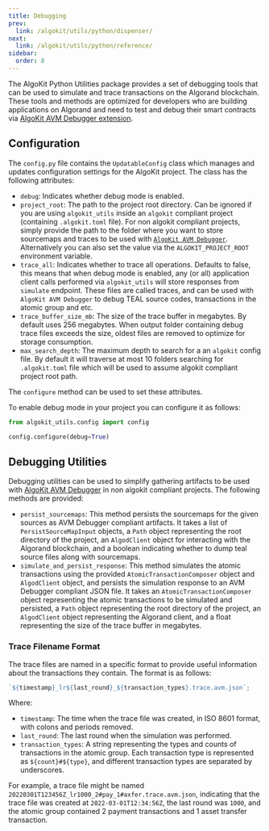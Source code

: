 ```yaml
---
title: Debugging
prev:
  link: /algokit/utils/python/dispenser/
next:
  link: /algokit/utils/python/reference/
sidebar:
  order: 8
---
```


The AlgoKit Python Utilities package provides a set of debugging tools that can be used to simulate and trace
transactions on the Algorand blockchain. These tools and methods are optimized for developers who are building
applications on Algorand and need to test and debug their smart contracts via
[AlgoKit AVM Debugger extension](https://marketplace.visualstudio.com/items?itemName=algorandfoundation.algokit-avm-vscode-debugger).

## Configuration

The `config.py` file contains the `UpdatableConfig` class which manages and updates configuration settings for
the AlgoKit project. The class has the following attributes:

- `debug`: Indicates whether debug mode is enabled.
- `project_root`: The path to the project root directory. Can be ignored if you are using `algokit_utils`
  inside an `algokit` compliant project (containing `.algokit.toml` file). For non algokit compliant projects,
  simply provide the path to the folder where you want to store sourcemaps and traces to be used with
  [`AlgoKit AVM Debugger`](https://github.com/algorandfoundation/algokit-avm-vscode-debugger). Alternatively
  you can also set the value via the `ALGOKIT_PROJECT_ROOT` environment variable.
- `trace_all`: Indicates whether to trace all operations. Defaults to false, this means that when debug mode
  is enabled, any (or all) application client calls performed via `algokit_utils` will store responses from
  `simulate` endpoint. These files are called traces, and can be used with `AlgoKit AVM Debugger` to debug
  TEAL source codes, transactions in the atomic group and etc.
- `trace_buffer_size_mb`: The size of the trace buffer in megabytes. By default uses 256 megabytes. When
  output folder containing debug trace files exceeds the size, oldest files are removed to optimize for
  storage consumption.
- `max_search_depth`: The maximum depth to search for a an `algokit` config file. By default it will traverse
  at most 10 folders searching for `.algokit.toml` file which will be used to assume algokit compliant project
  root path.

The `configure` method can be used to set these attributes.

To enable debug mode in your project you can configure it as follows:

```py showLineNumbers=false
from algokit_utils.config import config

config.configure(debug=True)
```

## Debugging Utilities

Debugging utilities can be used to simplify gathering artifacts to be used with
[AlgoKit AVM Debugger](https://github.com/algorandfoundation/algokit-avm-vscode-debugger) in non algokit
compliant projects. The following methods are provided:

- `persist_sourcemaps`: This method persists the sourcemaps for the given sources as AVM Debugger compliant
  artifacts. It takes a list of `PersistSourceMapInput` objects, a `Path` object representing the root
  directory of the project, an `AlgodClient` object for interacting with the Algorand blockchain, and a
  boolean indicating whether to dump teal source files along with sourcemaps.
- `simulate_and_persist_response`: This method simulates the atomic transactions using the provided
  `AtomicTransactionComposer` object and `AlgodClient` object, and persists the simulation response to an AVM
  Debugger compliant JSON file. It takes an `AtomicTransactionComposer` object representing the atomic
  transactions to be simulated and persisted, a `Path` object representing the root directory of the project,
  an `AlgodClient` object representing the Algorand client, and a float representing the size of the trace
  buffer in megabytes.

### Trace Filename Format

The trace files are named in a specific format to provide useful information about the transactions they
contain. The format is as follows:

```ts
`${timestamp}_lr${last_round}_${transaction_types}.trace.avm.json`;
```

Where:

- `timestamp`: The time when the trace file was created, in ISO 8601 format, with colons and periods removed.
- `last_round`: The last round when the simulation was performed.
- `transaction_types`: A string representing the types and counts of transactions in the atomic group. Each
  transaction type is represented as `${count}#${type}`, and different transaction types are separated by
  underscores.

For example, a trace file might be named `20220301T123456Z_lr1000_2#pay_1#axfer.trace.avm.json`, indicating
that the trace file was created at `2022-03-01T12:34:56Z`, the last round was `1000`, and the atomic group
contained 2 payment transactions and 1 asset transfer transaction.
